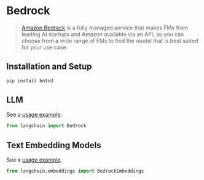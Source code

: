 # Bedrock

>[Amazon Bedrock](https://aws.amazon.com/bedrock/) is a fully managed service that makes FMs from leading AI startups and Amazon available via an API, so you can choose from a wide range of FMs to find the model that is best suited for your use case.

## Installation and Setup

```bash
pip install boto3
```

## LLM

See a [usage example](/docs/modules/model_io/models/llms/integrations/bedrock).

```python
from langchain import Bedrock
```

## Text Embedding Models

See a [usage example](/docs/modules/data_connection/text_embedding/integrations/bedrock).
```python
from langchain.embeddings import BedrockEmbeddings
```
